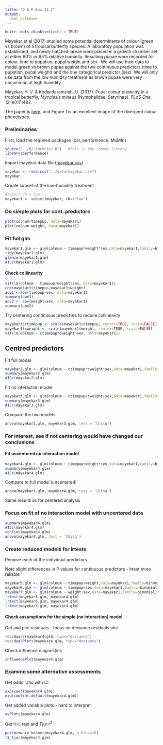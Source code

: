 ```yaml
---
title: "Q & K Box 13.2"
output:
  html_notebook
---
```


```r
knitr::opts_chunk$set(echo = TRUE)
```

Mayekar et al (2017) studied some potential determinants of colour (green vs brown) of a tropical butterfly species. A laboratory population was established, and newly hatched larvae were placed in a growth chamber set at either 60% or 85% relative humidity. Resulting pupae were recorded for colour, time to pupation, pupal weight and sex.  We will use their data to model green vs brown pupae against the two continuous predictors (time to pupation, pupal weight) and the one categorical predictor (sex). We will only use data from the low humidity treatment as brown pupae were very uncommon at high humidity.

Mayekar, H. V. & Kodandaramaiah, U. (2017). Pupal colour plasticity in a tropical butterfly, *Mycalesis mineus* (Nymphalidae: Satyrinae). *PLoS One*, 12, e0171482.

The paper is [here](https://doi.org/10.1371/journal.pone.0171482), and Figure 1 is an excellent image of the divergent colour phenotypes.

### Preliminaries

First, load the required packages (car, performance, MuMIn)

```r
source("../R/libraries.R")   #This is the common library
library(performance)
```

Import mayekar data file ([mayekar.csv](../data/mayekar.csv))

```r
mayekar <- read.csv("../data/mayekar.csv")
mayekar
```

Create subset of the low-humidity treatment

```r
#select rh = low
mayekar1 <- subset(mayekar, rh=="low")
```

### Do simple plots for cont. predictors

```r
plot(colnum~timepup, data=mayekar1)
plot(colnum~weight, data=mayekar1)
```

### Fit full glm

```r
mayekar1.glm <- glm(colnum ~ timepup*weight*sex,data=mayekar1,family=binomial)
tidy(mayekar1.glm)
glance(mayekar1.glm)
AICc(mayekar1.glm)
```

#### Check collinearity

```r
vif(lm(colnum ~ timepup*weight*sex, data=mayekar1))
cor(mayekar1$timepup,mayekar1$weight)
aov1 <-aov(timepup~sex, data=mayekar1)
summary(aov1)
aov2 <- aov(weight~sex, data=mayekar1)
summary(aov2)
```

Try centering continuous predictors to reduce collinearity

```r
mayekar1$ctimepup <- scale(mayekar1$timepup, center=TRUE, scale=FALSE)
mayekar1$cweight <- scale(mayekar1$weight, center=TRUE, scale=FALSE)
vif(lm(colnum ~ ctimepup*cweight*sex, data=mayekar1))
```

## Centred predictors

Fit full model

```r
mayekar2.glm <- glm(colnum ~ ctimepup*cweight*sex,data=mayekar1,family=binomial)
summary(mayekar2.glm)
AICc(mayekar2.glm)
```

Fit no interaction model

```r
mayekar3.glm <- glm(colnum ~ ctimepup+cweight+sex,data=mayekar1,family=binomial)
summary(mayekar3.glm)
AICc(mayekar3.glm)
```

Compare the two models

```r
anova(mayekar2.glm, mayekar3.glm, test = 'Chisq')
```

### For interest, see if not centering would have changed our conclusions

#### Fit uncentered no interaction model

```r
mayekar4.glm <- glm(colnum ~ timepup+weight+sex,data=mayekar1,family=binomial)
summary(mayekar4.glm)
AICc(mayekar4.glm)
```

Compare to full model (uncentered)

```r
anova(mayekar1.glm, mayekar4.glm, test = 'Chisq')
```

Same results as for centered analysis

### Focus on fit of no interaction model with uncentered data

```r
summary(mayekar4.glm)
AICc(mayekar4.glm)
confint(mayekar4.glm)
anova(mayekar4.glm, test = 'Chisq')
```

### Create reduced models for lrtests

Remove each of the individual predictors

Note slight differences in P values for continuous predictors - lrtest more reliable

```r
mayekar5.glm <- glm(colnum ~ timepup+weight,data=mayekar1,family=binomial)
mayekar6.glm <- glm(colnum ~ timepup+sex,data=mayekar1,family=binomial)
mayekar7.glm <- glm(colnum ~ weight+sex,data=mayekar1,family=binomial)
lrtest(mayekar5.glm, mayekar4.glm)
lrtest(mayekar6.glm, mayekar4.glm)
lrtest(mayekar7.glm, mayekar4.glm)
```

#### Check assumptions for the simple (no interaction) model

Get and plot residuals - focus on deviance residuals plot

```r
residuals(mayekar4.glm, type="deviance")
residualPlots(mayekar4.glm, type="deviance")
```

Check influence diagnostics

```r
influencePlot(mayekar4.glm)
```

### Examine some alternative assessments

Get odds ratio with CI

```r
exp(coef(mayekar4.glm))
exp(confint.default(mayekar4.glm))
```

Get added variable plots - hard to interpret

```r
avPlots(mayekar4.glm)
```

Get H-L test and Tjur r^2^

```r
performance_hosmer(mayekar4.glm, n_bins=10)
r2_tjur(mayekar4.glm)
```
